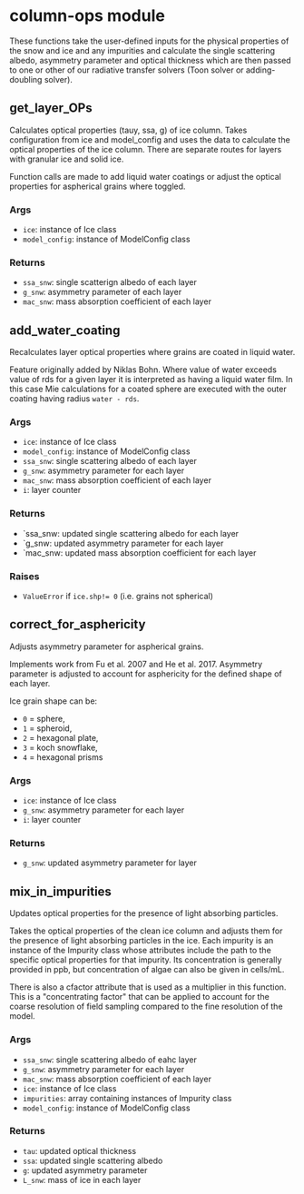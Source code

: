 # column-ops module

These functions take the user-defined inputs for the physical properties of the snow and ice and any impurities and calculate the single scattering albedo, asymmetry parameter and optical
thickness which are then passed to one or other of our radiative transfer solvers (Toon solver or adding-doubling solver).

## get_layer_OPs

Calculates optical properties (tauy, ssa, g) of ice column.
Takes configuration from ice and model_config and uses the data to calculate the optical properties of the ice column. There are separate routes for layers with granular ice and solid ice.

Function calls are made to add liquid water coatings or adjust the optical properties for aspherical grains where toggled.

### Args
- `ice`: instance of Ice class
- `model_config`: instance of ModelConfig class

### Returns
- `ssa_snw`: single scatterign albedo of each layer
- `g_snw`: asymmetry parameter of each layer
- `mac_snw`: mass absorption coefficient of each layer


## add_water_coating

Recalculates layer optical properties where grains are coated in liquid water.

Feature originally added by Niklas Bohn. Where value of water exceeds value of rds for a given layer it is interpreted as having a liquid water film. 
In this case Mie calculations for a coated sphere are executed with the outer coating having radius `water - rds`.

### Args
- `ice`: instance of Ice class
- `model_config`: instance of ModelConfig class
- `ssa_snw`: single scattering albedo of each layer
- `g_snw`: asymmetry parameter for each layer
- `mac_snw`: mass absorption coefficient of each layer
- `i`: layer counter

### Returns
- `ssa_snw: updated single scattering albedo for each layer
- `g_snw: updated asymmetry parameter for each layer
- `mac_snw: updated mass absorption coefficient for each layer

### Raises
- `ValueError` if `ice.shp!= 0` (i.e. grains not spherical)


## correct_for_asphericity

Adjusts asymmetry parameter for aspherical grains.

Implements work from Fu et al. 2007 and He et al. 2017. Asymmetry parameter is adjusted to account for asphericity for the defined shape of each layer.

Ice grain shape can be:
- `0` = sphere,
- `1` = spheroid,
- `2` = hexagonal plate,
- `3` = koch snowflake,
- `4` = hexagonal prisms

### Args
- `ice`: instance of Ice class
- `g_snw`: asymmetry parameter for each layer
- `i`: layer counter

### Returns
- `g_snw`: updated asymmetry parameter for layer


## mix_in_impurities

Updates optical properties for the presence of light absorbing particles.

Takes the optical properties of the clean ice column and adjusts them for the presence of light absorbing particles in the ice. Each impurity is an
instance of the Impurity class whose attributes include the path to the specific optical properties for that impurity. Its concentration is generally
provided in ppb, but concentration of algae can also be given in cells/mL.

There is also a cfactor attribute that is used as a multiplier in this function. This is a "concentrating factor" that can be applied to account
for the coarse resolution of field sampling compared to the fine resolution of the model.

### Args
- `ssa_snw`: single scattering albedo of eahc layer
- `g_snw`: asymmetry parameter for each layer
- `mac_snw`: mass absorption coefficient of each layer
- `ice`: instance of Ice class
- `impurities`: array containing instances of Impurity class
- `model_config`: instance of ModelConfig class

### Returns
- `tau`: updated optical thickness
- `ssa`: updated single scattering albedo
- `g`: updated asymmetry parameter
- `L_snw`: mass of ice in each layer

